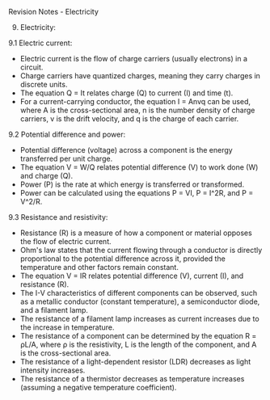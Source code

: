 ﻿Revision Notes - Electricity

9. Electricity:

9\.1 Electric current:

- Electric current is the flow of charge carriers (usually electrons) in a circuit.
- Charge carriers have quantized charges, meaning they carry charges in discrete units.
- The equation Q = It relates charge (Q) to current (I) and time (t).
- For a current-carrying conductor, the equation I = Anvq can be used, where A is the cross-sectional area, n is the number density of charge carriers, v is the drift velocity, and q is the charge of each carrier.

9\.2 Potential difference and power:

- Potential difference (voltage) across a component is the energy transferred per unit charge.
- The equation V = W/Q relates potential difference (V) to work done (W) and charge (Q).
- Power (P) is the rate at which energy is transferred or transformed.
- Power can be calculated using the equations P = VI, P = I^2R, and P = V^2/R.

9\.3 Resistance and resistivity:

- Resistance (R) is a measure of how a component or material opposes the flow of electric current.
- Ohm's law states that the current flowing through a conductor is directly proportional to the potential difference across it, provided the temperature and other factors remain constant.
- The equation V = IR relates potential difference (V), current (I), and resistance (R).
- The I-V characteristics of different components can be observed, such as a metallic conductor (constant temperature), a semiconductor diode, and a filament lamp.
- The resistance of a filament lamp increases as current increases due to the increase in temperature.
- The resistance of a component can be determined by the equation R = ρL/A, where ρ is the resistivity, L is the length of the component, and A is the cross-sectional area.
- The resistance of a light-dependent resistor (LDR) decreases as light intensity increases.
- The resistance of a thermistor decreases as temperature increases (assuming a negative temperature coefficient).

